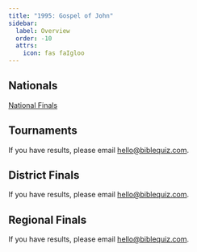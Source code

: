 ```yaml
---
title: "1995: Gospel of John"
sidebar:
  label: Overview
  order: -10
  attrs:
    icon: fas faIgloo
---
```



<ScripturePortionCover season={1995} />

## Nationals
<a href="/tbq/seasons/1995/nationals/" class="btn btn-primary">National Finals</a>

## Tournaments
If you have results, please email [hello@biblequiz.com](mailto:hello@biblequiz.com).

## District Finals
If you have results, please email [hello@biblequiz.com](mailto:hello@biblequiz.com).

## Regional Finals
If you have results, please email [hello@biblequiz.com](mailto:hello@biblequiz.com).
